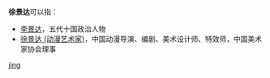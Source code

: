 '''徐景达'''可以指：
* [[李景达|李景达]]，五代十国政治人物
* [[徐景达_(动漫艺术家)|徐景达 (动漫艺术家)]]，中国动漫导演、编剧、美术设计师、特效师，中国美术家协会理事

{{disambig}}

[[Category:三字徐姓人名消歧义|jing]]